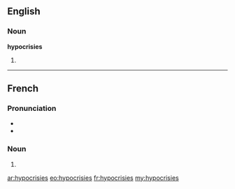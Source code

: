 ==English==

===Noun===
'''hypocrisies'''

# {{plural of|[[hypocrisy]]}}

----

==French==

===Pronunciation===
* {{IPA|/i.pɔ.kʁi.zi/|lang=fr}}
* {{homophones|hypocrisie}}

===Noun===
{{infl|fr|plural}} {{f|p}}

# {{plural of|hypocrisie|lang=fr}}

[[ar:hypocrisies]]
[[eo:hypocrisies]]
[[fr:hypocrisies]]
[[my:hypocrisies]]
